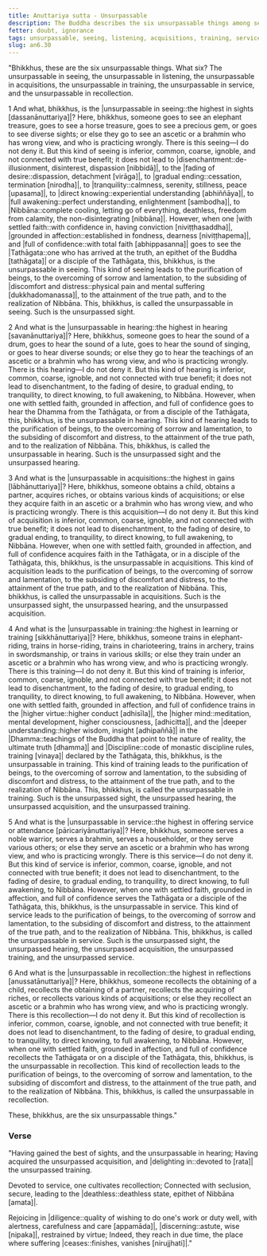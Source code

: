 ```yaml
---
title: Anuttariya sutta - Unsurpassable
description: The Buddha describes the six unsurpassable things among seeing, listening, acquisitions, training, service, and recollection.
fetter: doubt, ignorance
tags: unsurpassable, seeing, listening, acquisitions, training, service, recollection, disenchantment, fading of desire, gradual ending, tranquility, direct knowing, full awakening, Nibbāna, an, an6
slug: an6.30
---
```


"Bhikkhus, these are the six unsurpassable things. What six? The unsurpassable in seeing, the unsurpassable in listening, the unsurpassable in acquisitions, the unsurpassable in training, the unsurpassable in service, and the unsurpassable in recollection.

1 And what, bhikkhus, is the \|unsurpassable in seeing::the highest in sights [dassanānuttariya]|? Here, bhikkhus, someone goes to see an elephant treasure, goes to see a horse treasure, goes to see a precious gem, or goes to see diverse sights; or else they go to see an ascetic or a brahmin who has wrong view, and who is practicing wrongly. There is this seeing—I do not deny it. But this kind of seeing is inferior, common, coarse, ignoble, and not connected with true benefit; it does not lead to |disenchantment::de-illusionment, disinterest, dispassion [nibbidā]|, to the \|fading of desire::dispassion, detachment [virāga]|, to \|gradual ending::cessation, termination [nirodha]|, to |tranquility::calmness, serenity, stillness, peace [upasama]|, to \|direct knowing::experiential understanding [abhiññāya]|, to \|full awakening::perfect understanding, enlightenment [sambodha]|, to |Nibbāna::complete cooling, letting go of everything, deathless, freedom from calamity, the non-disintegrating [nibbāna]|. However, when one \|with settled faith::with confidence in, having conviction [niviṭṭhasaddha]|, \|grounded in affection::established in fondness, dearness [niviṭṭhapema]|, and \|full of confidence::with total faith [abhippasanna]| goes to see the |Tathāgata::one who has arrived at the truth, an epithet of the Buddha [tathāgata]| or a disciple of the Tathāgata, this, bhikkhus, is the unsurpassable in seeing. This kind of seeing leads to the purification of beings, to the overcoming of sorrow and lamentation, to the subsiding of \|discomfort and distress::physical pain and mental suffering [dukkhadomanassa]|, to the attainment of the true path, and to the realization of Nibbāna. This, bhikkhus, is called the unsurpassable in seeing. Such is the unsurpassed sight.

2 And what is the \|unsurpassable in hearing::the highest in hearing [savanānuttariya]|? Here, bhikkhus, someone goes to hear the sound of a drum, goes to hear the sound of a lute, goes to hear the sound of singing, or goes to hear diverse sounds; or else they go to hear the teachings of an ascetic or a brahmin who has wrong view, and who is practicing wrongly. There is this hearing—I do not deny it. But this kind of hearing is inferior, common, coarse, ignoble, and not connected with true benefit; it does not lead to disenchantment, to the fading of desire, to gradual ending, to tranquility, to direct knowing, to full awakening, to Nibbāna. However, when one with settled faith, grounded in affection, and full of confidence goes to hear the Dhamma from the Tathāgata, or from a disciple of the Tathāgata, this, bhikkhus, is the unsurpassable in hearing. This kind of hearing leads to the purification of beings, to the overcoming of sorrow and lamentation, to the subsiding of discomfort and distress, to the attainment of the true path, and to the realization of Nibbāna. This, bhikkhus, is called the unsurpassable in hearing. Such is the unsurpassed sight and the unsurpassed hearing.

3 And what is the \|unsurpassable in acquisitions::the highest in gains [lābhānuttariya]|? Here, bhikkhus, someone obtains a child, obtains a partner, acquires riches, or obtains various kinds of acquisitions; or else they acquire faith in an ascetic or a brahmin who has wrong view, and who is practicing wrongly. There is this acquisition—I do not deny it. But this kind of acquisition is inferior, common, coarse, ignoble, and not connected with true benefit; it does not lead to disenchantment, to the fading of desire, to gradual ending, to tranquility, to direct knowing, to full awakening, to Nibbāna. However, when one with settled faith, grounded in affection, and full of confidence acquires faith in the Tathāgata, or in a disciple of the Tathāgata, this, bhikkhus, is the unsurpassable in acquisitions. This kind of acquisition leads to the purification of beings, to the overcoming of sorrow and lamentation, to the subsiding of discomfort and distress, to the attainment of the true path, and to the realization of Nibbāna. This, bhikkhus, is called the unsurpassable in acquisitions. Such is the unsurpassed sight, the unsurpassed hearing, and the unsurpassed acquisition.

4 And what is the \|unsurpassable in training::the highest in learning or training [sikkhānuttariya]|? Here, bhikkhus, someone trains in elephant-riding, trains in horse-riding, trains in charioteering, trains in archery, trains in swordsmanship, or trains in various skills; or else they train under an ascetic or a brahmin who has wrong view, and who is practicing wrongly. There is this training—I do not deny it. But this kind of training is inferior, common, coarse, ignoble, and not connected with true benefit; it does not lead to disenchantment, to the fading of desire, to gradual ending, to tranquility, to direct knowing, to full awakening, to Nibbāna. However, when one with settled faith, grounded in affection, and full of confidence trains in the \|higher virtue::higher conduct [adhisīla]|, the \|higher mind::meditation, mental development, higher consciousness, [adhicitta]|, and the \|deeper understanding::higher wisdom, insight [adhipaññā]| in the |Dhamma::teachings of the Buddha that point to the nature of reality, the ultimate truth [dhamma]| and |Discipline::code of monastic discipline rules, training [vinaya]| declared by the Tathāgata, this, bhikkhus, is the unsurpassable in training. This kind of training leads to the purification of beings, to the overcoming of sorrow and lamentation, to the subsiding of discomfort and distress, to the attainment of the true path, and to the realization of Nibbāna. This, bhikkhus, is called the unsurpassable in training. Such is the unsurpassed sight, the unsurpassed hearing, the unsurpassed acquisition, and the unsurpassed training.

5 And what is the \|unsurpassable in service::the highest in offering service or attendance [pāricariyānuttariya]|? Here, bhikkhus, someone serves a noble warrior, serves a brahmin, serves a householder, or they serve various others; or else they serve an ascetic or a brahmin who has wrong view, and who is practicing wrongly. There is this service—I do not deny it. But this kind of service is inferior, common, coarse, ignoble, and not connected with true benefit; it does not lead to disenchantment, to the fading of desire, to gradual ending, to tranquility, to direct knowing, to full awakening, to Nibbāna. However, when one with settled faith, grounded in affection, and full of confidence serves the Tathāgata or a disciple of the Tathāgata, this, bhikkhus, is the unsurpassable in service. This kind of service leads to the purification of beings, to the overcoming of sorrow and lamentation, to the subsiding of discomfort and distress, to the attainment of the true path, and to the realization of Nibbāna. This, bhikkhus, is called the unsurpassable in service. Such is the unsurpassed sight, the unsurpassed hearing, the unsurpassed acquisition, the unsurpassed training, and the unsurpassed service.

6 And what is the \|unsurpassable in recollection::the highest in reflections [anussatānuttariya]|? Here, bhikkhus, someone recollects the obtaining of a child, recollects the obtaining of a partner, recollects the acquiring of riches, or recollects various kinds of acquisitions; or else they recollect an ascetic or a brahmin who has wrong view, and who is practicing wrongly. There is this recollection—I do not deny it. But this kind of recollection is inferior, common, coarse, ignoble, and not connected with true benefit; it does not lead to disenchantment, to the fading of desire, to gradual ending, to tranquility, to direct knowing, to full awakening, to Nibbāna. However, when one with settled faith, grounded in affection, and full of confidence recollects the Tathāgata or on a disciple of the Tathāgata, this, bhikkhus, is the unsurpassable in recollection. This kind of recollection leads to the purification of beings, to the overcoming of sorrow and lamentation, to the subsiding of discomfort and distress, to the attainment of the true path, and to the realization of Nibbāna. This, bhikkhus, is called the unsurpassable in recollection.

These, bhikkhus, are the six unsurpassable things."

### Verse

"Having gained the best of sights,
and the unsurpassable in hearing;
Having acquired the unsurpassed acquisition,
and \|delighting in::devoted to [rata]| the unsurpassed training.

Devoted to service,
one cultivates recollection;
Connected with seclusion,
secure, leading to the |deathless::deathless state, epithet of Nibbāna [amata]|.

Rejoicing in |diligence::quality of wishing to do one's work or duty well, with alertness, carefulness and care [appamāda]|,
|discerning::astute, wise [nipaka]|, restrained by virtue;
Indeed, they reach in due time,
the place where suffering |ceases::finishes, vanishes [nirujjhati]|."
